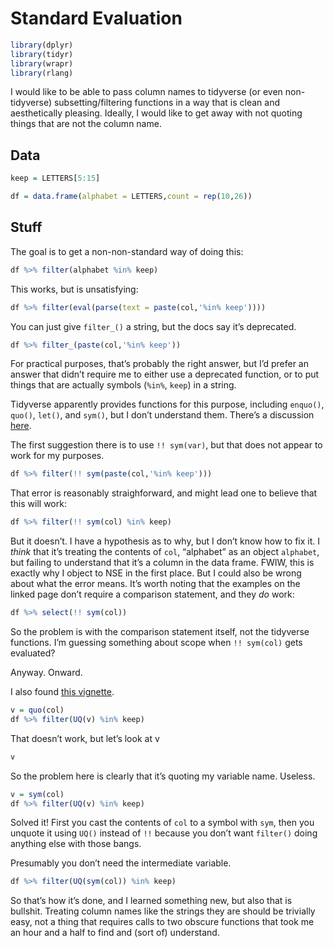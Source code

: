Standard Evaluation
===================

```r
library(dplyr)
library(tidyr)
library(wrapr)
library(rlang)
```

I would like to be able to pass column names to tidyverse (or even
non-tidyverse) subsetting/filtering functions in a way that is clean and
aesthetically pleasing. Ideally, I would like to get away with not quoting
things that are not the column name.

Data
----

```r
keep = LETTERS[5:15]

df = data.frame(alphabet = LETTERS,count = rep(10,26))
```

Stuff
-----

The goal is to get a non-non-standard way of doing this:

```r
df %>% filter(alphabet %in% keep)
```

This works, but is unsatisfying:

```r
df %>% filter(eval(parse(text = paste(col,'%in% keep'))))
```

You can just give `filter_()` a string, but the docs say it's deprecated.

```r
df %>% filter_(paste(col,'%in% keep'))
```

For practical purposes, that's probably the right answer, but I'd prefer an 
answer that didn't require me to either use a deprecated function, or to put 
things that are actually symbols (`%in%`, `keep`) in a string.

Tidyverse apparently provides functions for this purpose, including `enquo()`,
`quo()`, `let()`, and `sym()`, but I don't understand them. There's a discussion
[here](https://github.com/tidyverse/rlang/issues/116).


The first suggestion there is to use `!! sym(var)`, but that does not appear to
work for my purposes. 

```r
df %>% filter(!! sym(paste(col,'%in% keep')))
```

That error is reasonably straighforward, and might lead one to believe that this
will work:

```r
df %>% filter(!! sym(col) %in% keep)
```

But it doesn't. I have a hypothesis as to why, but I don't know how to fix it. 
I _think_ that it's treating the contents of `col`, "alphabet" as an object
`alphabet`, but failing to understand that it's a column in the data frame. 
FWIW, this is exactly why I object to NSE in the first place. But I could also 
be wrong about what the error means. It's worth noting that the examples on
the linked page don't require a comparison statement, and they _do_ work:

```r
df %>% select(!! sym(col))
```

So the problem is with the comparison statement itself, not the tidyverse 
functions. I'm guessing something about scope when `!! sym(col)` gets evaluated?

Anyway. Onward.

I also found [this vignette](dplyr.tidyverse.org/articles/programming.html).

```r
v = quo(col)
df %>% filter(UQ(v) %in% keep)
```

That doesn't work, but let's look at v

```r
v
```

So the problem here is clearly that it's quoting my variable name. Useless.

```r
v = sym(col)
df %>% filter(UQ(v) %in% keep)
```

Solved it! First you cast the contents of `col` to a symbol with `sym`, then you
unquote it using `UQ()` instead of `!!` because you don't want `filter()` doing
anything else with those bangs.

Presumably you don't need the intermediate variable.

```r
df %>% filter(UQ(sym(col)) %in% keep)
```

So that's how it's done, and I learned something new, but also that is bullshit.
Treating column names like the strings they are should be trivially easy, not
a thing that requires calls to two obscure functions that took me an hour and a
half to find and (sort of) understand.

